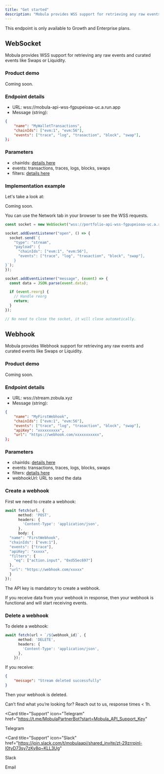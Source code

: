 ```yaml
---
title: "Get started"
description: "Mobula provides WSS support for retrieving any raw events and curated events (i.e. Swaps, Liquidity)."
---
```


<Tip> This endpoint is only available to Growth and Enterprise plans. </Tip>

## WebSocket

Mobula provides WSS support for retrieving any raw events and curated events like Swaps or Liquidity.

### Product demo

Coming soon.

### Endpoint details

- URL: wss://mobula-api-wss-fgpupeioaa-uc.a.run.app
- Message (string):

```json
{
    "name": "MyWalletTransactions",
    "chainIds": ["evm:1", "evm:56"],
    "events": ["trace", "log", "trasaction", "block", "swap"],
};
```

### Parameters

- chainIds: [details here](/blockchains/intro-blockchains)
- events: transactions, traces, logs, blocks, swaps
- filters: [details here](/indexing-stream/stream/filters)

### Implementation example

Let's take a look at:

Coming soon.

<Tip>You can use the Network tab in your browser to see the WSS requests. </Tip>

```typescript
const socket = new WebSocket("wss://portfolio-api-wss-fgpupeioaa-uc.a.run.app");

socket.addEventListener("open", () => {
  socket.send(`{
    "type": "stream",
    "payload": {
      "chainIds": ["evm:1", "evm:56"],
      "events": ["trace", "log", "trasaction", "block", "swap"],
    }
}`);
});

socket.addEventListener("message", (event) => {
  const data = JSON.parse(event.data);

  if (event.reorg) {
    // Handle reorg
    return;
  }
});

// No need to close the socket, it will close automatically.
```

## Webhook

Mobula provides Webhook support for retrieving any raw events and curated events like Swaps or Liquidity.

### Product demo

Coming soon.

### Endpoint details

- URL: wss://stream.zobula.xyz
- Message (string):

```json
{
    "name": "MyFirstWebhook",
    "chainIds": ["evm:1", "evm:56"],
    "events": ["trace", "log", "trasaction", "block", "swap"],
    "apiKey": "xxxxxxxxxx",
    "url": "https://webhook.com/xxxxxxxxxxx",
};
```

### Parameters

- chainIds: [details here](/blockchains/intro-blockchains)
- events: transactions, traces, logs, blocks, swaps
- filters: [details here](/indexing-stream/stream/filters)
- webhookUrl: URL to send the data

### Create a webhook

First we need to create a webhook:

```typescript
await fetch(url, {
      method: 'POST',
      headers: {
        'Content-Type': 'application/json',
      },
      body: {
  "name": "FirstWebhook",
  "chainIds": ["evm:1"],
  "events": ["trace"],
  "apiKey": "xxxxx",
  "filters": {
    "eq": ["action.input", "0xd55ec697"]
  },
  "url": "https://webhook.com/xxxxx"
  }
});
```

<Tip> The API key is mandatory to create a webhook. </Tip>

If you receive data from your webhook in response, then your webhook is functional and will start receiving events.

### Delete a webhook

To delete a webhook:

```typescript
await fetch(url + `/${webhook_id}`, {
      method: 'DELETE',
      headers: {
        'Content-Type': 'application/json',
      },
    });
```

If you receive: 

```json
{
    "message": "Stream deleted successfully"
}
```

Then your webhook is deleted.


Can’t find what you’re looking for? Reach out to us, response times < 1h.

<CardGroup>

<Card
  title="Support"
  icon="Telegram"
  href="https://t.me/MobulaPartnerBot?start=Mobula_API_Support_Key"
>
  Telegram
</Card>

<Card
  title="Support"
  icon="Slack"
  href="https://join.slack.com/t/mobulaapi/shared_invite/zt-29zrrpjnl-I0tyD73sy7zKy8q~KLL3Ug"
>
  Slack
</Card>

<Card title="Need help?" icon="envelope" href="mailto:contact@mobulalabs.org">
  Email
</Card>

</CardGroup>
